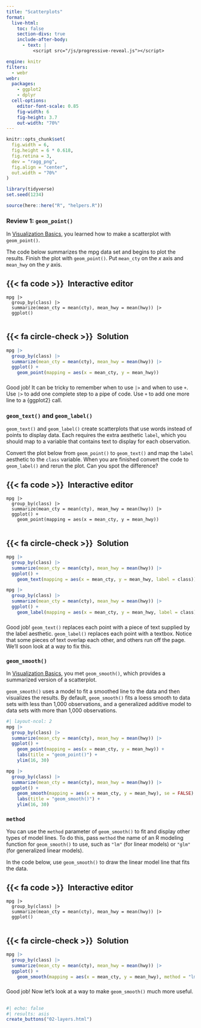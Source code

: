 ```yaml
---
title: "Scatterplots"
format:
  live-html: 
    toc: false
    section-divs: true
    include-after-body: 
      - text: |
          <script src="/js/progressive-reveal.js"></script>

engine: knitr
filters:
  - webr
webr:
  packages:
    - ggplot2
    - dplyr
  cell-options:
    editor-font-scale: 0.85
    fig-width: 6
    fig-height: 3.7
    out-width: "70%"
---
```


```r
knitr::opts_chunk$set(
  fig.width = 6,
  fig.height = 6 * 0.618,
  fig.retina = 3,
  dev = "ragg_png",
  fig.align = "center",
  out.width = "70%"
)

library(tidyverse)
set.seed(1234)

source(here::here("R", "helpers.R"))
```

### Review 1: `geom_point()` {.no-hide}

In [Visualization Basics](/basics/01-visualization-basics/), you learned how to make a scatterplot with `geom_point()`.

The code below summarizes the mpg data set and begins to plot the results. Finish the plot with `geom_point()`. Put `mean_cty` on the $x$ axis and `mean_hwy` on the $y$ axis.

::: {.panel-tabset}
## {{< fa code >}}&ensp;Interactive editor

```webr
mpg |> 
  group_by(class) |> 
  summarize(mean_cty = mean(cty), mean_hwy = mean(hwy)) |> 
  ggplot()


```

## {{< fa circle-check >}}&ensp;Solution

```r
mpg |> 
  group_by(class) |> 
  summarize(mean_cty = mean(cty), mean_hwy = mean(hwy)) |> 
  ggplot() +
    geom_point(mapping = aes(x = mean_cty, y = mean_hwy))
```

:::

###

Good job! It can be tricky to remember when to use `|>` and when to use `+`. Use `|>` to add one complete step to a pipe of code. Use `+` to add one more line to a {ggplot2} call.

### `geom_text()` and `geom_label()`

`geom_text()` and `geom_label()` create scatterplots that use words instead of points to display data. Each requires the extra aesthetic `label`, which you should map to a variable that contains text to display for each observation.

Convert the plot below from `geom_point()` to `geom_text()` and map the `label` aesthetic to the `class` variable. When you are finished convert the code to `geom_label()` and rerun the plot. Can you spot the difference?

::: {.panel-tabset}
## {{< fa code >}}&ensp;Interactive editor

```webr
mpg |> 
  group_by(class) |> 
  summarize(mean_cty = mean(cty), mean_hwy = mean(hwy)) |> 
  ggplot() +
    geom_point(mapping = aes(x = mean_cty, y = mean_hwy))


```

## {{< fa circle-check >}}&ensp;Solution

```r
mpg |> 
  group_by(class) |> 
  summarize(mean_cty = mean(cty), mean_hwy = mean(hwy)) |> 
  ggplot() +
    geom_text(mapping = aes(x = mean_cty, y = mean_hwy, label = class))

mpg |> 
  group_by(class) |> 
  summarize(mean_cty = mean(cty), mean_hwy = mean(hwy)) |> 
  ggplot() +
    geom_label(mapping = aes(x = mean_cty, y = mean_hwy, label = class))
```

:::

###

Good job! `geom_text()` replaces each point with a piece of text supplied by the label aesthetic. `geom_label()` replaces each point with a textbox. Notice that some pieces of text overlap each other, and others run off the page. We'll soon look at a way to fix this.

### `geom_smooth()`

In [Visualization Basics](/basics/01-visualization-basics/), you met `geom_smooth()`, which provides a summarized version of a scatterplot.

`geom_smooth()` uses a model to fit a smoothed line to the data and then visualizes the results. By default, `geom_smooth()` fits a loess smooth to data sets with less than 1,000 observations, and a generalized additive model to data sets with more than 1,000 observations. 

```r
#| layout-ncol: 2
mpg |> 
  group_by(class) |> 
  summarize(mean_cty = mean(cty), mean_hwy = mean(hwy)) |> 
  ggplot() +
    geom_point(mapping = aes(x = mean_cty, y = mean_hwy)) +
    labs(title = "geom_point()") +
    ylim(16, 30)

mpg |> 
  group_by(class) |> 
  summarize(mean_cty = mean(cty), mean_hwy = mean(hwy)) |> 
  ggplot() +
    geom_smooth(mapping = aes(x = mean_cty, y = mean_hwy), se = FALSE) +
    labs(title = "geom_smooth()") +
    ylim(16, 30)
```

### `method`

You can use the `method` parameter of `geom_smooth()` to fit and display other types of model lines. To do this, pass `method` the name of an R modeling function for `geom_smooth()` to use, such as `"lm"` (for linear models) or `"glm"` (for generalized linear models).

In the code below, use `geom_smooth()` to draw the linear model line that fits the data.

::: {.panel-tabset}
## {{< fa code >}}&ensp;Interactive editor

```webr
mpg |> 
  group_by(class) |> 
  summarize(mean_cty = mean(cty), mean_hwy = mean(hwy)) |> 
  ggplot() 


```

## {{< fa circle-check >}}&ensp;Solution

```r
mpg |> 
  group_by(class) |> 
  summarize(mean_cty = mean(cty), mean_hwy = mean(hwy)) |> 
  ggplot() +
    geom_smooth(mapping = aes(x = mean_cty, y = mean_hwy), method = "lm")
```

:::

###

Good job! Now let's look at a way to make `geom_smooth()` much more useful.

##

```r
#| echo: false
#| results: asis
create_buttons("02-layers.html")
```

